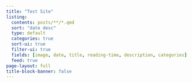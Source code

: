 ```yaml
---
title: "Test Site"
listing:
  contents: posts/**/*.qmd
  sort: "date desc"
  type: default
  categories: true
  sort-ui: true
  filter-ui: true
  fields: [image, date, title, reading-time, description, categories]
  feed: true
page-layout: full
title-block-banner: false
---
```

